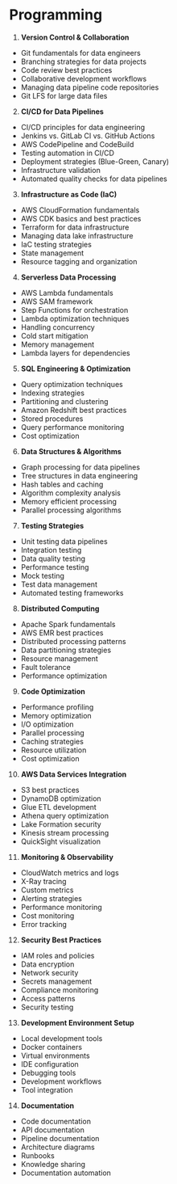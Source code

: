 # Programming





1. **Version Control & Collaboration**
- Git fundamentals for data engineers
- Branching strategies for data projects
- Code review best practices
- Collaborative development workflows
- Managing data pipeline code repositories
- Git LFS for large data files

2. **CI/CD for Data Pipelines**
- CI/CD principles for data engineering
- Jenkins vs. GitLab CI vs. GitHub Actions
- AWS CodePipeline and CodeBuild
- Testing automation in CI/CD
- Deployment strategies (Blue-Green, Canary)
- Infrastructure validation
- Automated quality checks for data pipelines

3. **Infrastructure as Code (IaC)**
- AWS CloudFormation fundamentals
- AWS CDK basics and best practices
- Terraform for data infrastructure
- Managing data lake infrastructure
- IaC testing strategies
- State management
- Resource tagging and organization

4. **Serverless Data Processing**
- AWS Lambda fundamentals
- AWS SAM framework
- Step Functions for orchestration
- Lambda optimization techniques
- Handling concurrency
- Cold start mitigation
- Memory management
- Lambda layers for dependencies

5. **SQL Engineering & Optimization**
- Query optimization techniques
- Indexing strategies
- Partitioning and clustering
- Amazon Redshift best practices
- Stored procedures
- Query performance monitoring
- Cost optimization

6. **Data Structures & Algorithms**
- Graph processing for data pipelines
- Tree structures in data engineering
- Hash tables and caching
- Algorithm complexity analysis
- Memory efficient processing
- Parallel processing algorithms

7. **Testing Strategies**
- Unit testing data pipelines
- Integration testing
- Data quality testing
- Performance testing
- Mock testing
- Test data management
- Automated testing frameworks

8. **Distributed Computing**
- Apache Spark fundamentals
- AWS EMR best practices
- Distributed processing patterns
- Data partitioning strategies
- Resource management
- Fault tolerance
- Performance optimization

9. **Code Optimization**
- Performance profiling
- Memory optimization
- I/O optimization
- Parallel processing
- Caching strategies
- Resource utilization
- Cost optimization

10. **AWS Data Services Integration**
- S3 best practices
- DynamoDB optimization
- Glue ETL development
- Athena query optimization
- Lake Formation security
- Kinesis stream processing
- QuickSight visualization

11. **Monitoring & Observability**
- CloudWatch metrics and logs
- X-Ray tracing
- Custom metrics
- Alerting strategies
- Performance monitoring
- Cost monitoring
- Error tracking

12. **Security Best Practices**
- IAM roles and policies
- Data encryption
- Network security
- Secrets management
- Compliance monitoring
- Access patterns
- Security testing

13. **Development Environment Setup**
- Local development tools
- Docker containers
- Virtual environments
- IDE configuration
- Debugging tools
- Development workflows
- Tool integration

14. **Documentation**
- Code documentation
- API documentation
- Pipeline documentation
- Architecture diagrams
- Runbooks
- Knowledge sharing
- Documentation automation